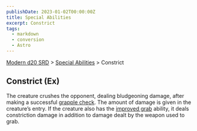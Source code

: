 ```yaml
---
publishDate: 2023-01-02T00:00:00Z
title: Special Abilities
excerpt: Constrict
tags:
  - markdown
  - conversion
  - Astro
---
```


[Modern d20 SRD](/#modernD20) > [Special Abilities](modern-d20-srd-special-abilities-index) > Constrict

## Constrict (Ex)

The creature crushes the opponent, dealing bludgeoning damage, after making
a successful [grapple check](modern-d20-srd-combat-grapple). The amount of damage is given in the creature’s entry. If the
creature also has the [improved grab](modern-d20-srd-special-abilities-improved-grab) ability, it deals constriction damage
in addition to damage dealt by the weapon used to grab.
